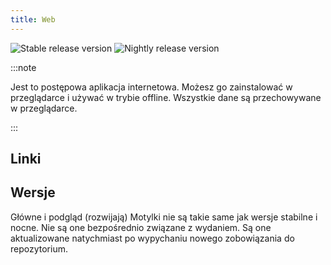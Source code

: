 ```yaml
---
title: Web
---
```


![Stable release version](https://img.shields.io/badge/dynamic/yaml?color=c4840d&label=Stable&query=%24.version&url=https%3A%2F%2Fraw.githubusercontent.com%2FLinwoodDev%2Fbutterfly%2Fstable%2Fapp%2Fpubspec.yaml&style=for-the-badge)
![Nightly release version](https://img.shields.io/badge/dynamic/yaml?color=f7d28c&label=Nightly&query=%24.version&url=https%3A%2F%2Fraw.githubusercontent.com%2FLinwoodDev%2Fbutterfly%2Fnightly%2Fapp%2Fpubspec.yaml&style=for-the-badge)


:::note

Jest to postępowa aplikacja internetowa. Możesz go zainstalować w przeglądarce i używać w trybie offline.
Wszystkie dane są przechowywane w przeglądarce.

:::

## Linki

<CardGrid>
  <DownloadButton after="/downloads/post-windows" href="https://web.butterfly.linwood.dev" title="Main" />
  <DownloadButton href="https://preview.butterfly.linwood.dev" title="Preview" />
</CardGrid>

## Wersje

Główne i podgląd (rozwijają) Motylki nie są takie same jak wersje stabilne i nocne.
Nie są one bezpośrednio związane z wydaniem. Są one aktualizowane natychmiast po wypychaniu nowego zobowiązania do repozytorium.
